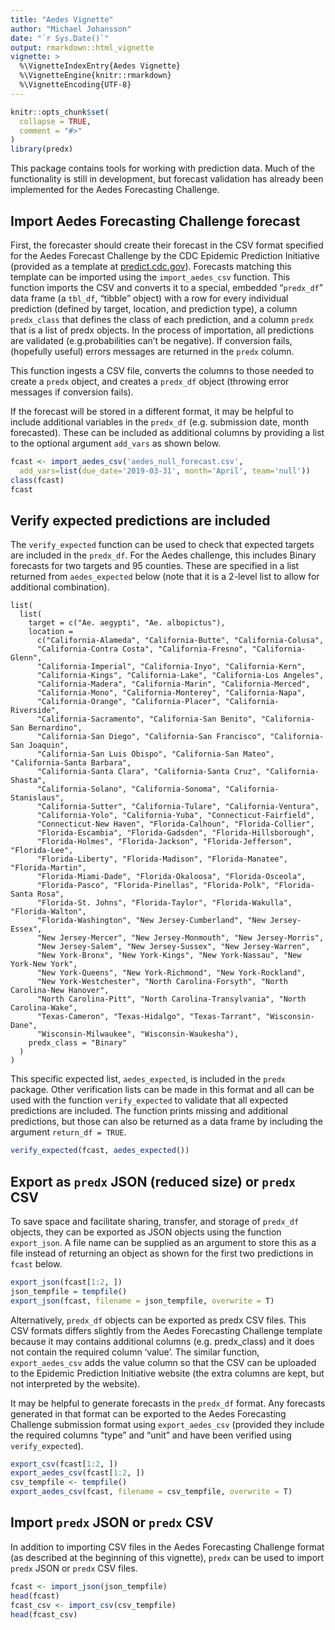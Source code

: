 ```yaml
---
title: "Aedes Vignette"
author: "Michael Johansson"
date: "`r Sys.Date()`"
output: rmarkdown::html_vignette
vignette: >
  %\VignetteIndexEntry{Aedes Vignette}
  %\VignetteEngine{knitr::rmarkdown}
  %\VignetteEncoding{UTF-8}
---
```


```r
knitr::opts_chunk$set(
  collapse = TRUE,
  comment = "#>"
)
library(predx)
```

This package contains tools for working with prediction data. Much of the functionality is still in development, but forecast validation has already been implemented for the Aedes Forecasting Challenge.

## Import Aedes Forecasting Challenge forecast

First, the forecaster should create their forecast in the CSV format specified for the Aedes Forecast Challenge by the CDC Epidemic Prediction Initiative (provided as a template at [predict.cdc.gov](https://predict.cdc.gov)). Forecasts matching this template can be imported using the `import_aedes_csv` function. This function imports the CSV and converts it to a special, embedded "`predx_df`" data frame (a `tbl_df`, "tibble" object) with a row for every individual prediction (defined by target, location, and prediction type), a column `predx_class` that defines the class of each prediction, and a column `predx` that is a list of predx objects. In the process of importation, all predictions are validated (e.g.probabilities can't be negative). If conversion fails, (hopefully useful) errors messages are returned in the `predx` column.

This function ingests a CSV file, converts the columns to those needed to create a `predx` object, and creates a `predx_df` object (throwing error messages if conversion fails).

If the forecast will be stored in a different format, it may be helpful to include additional variables in the `predx_df` (e.g. submission date, month forecasted). These can be included as additional columns by providing a list to the optional argument `add_vars` as shown below. 

```r
fcast <- import_aedes_csv('aedes_null_forecast.csv', 
  add_vars=list(due_date='2019-03-31', month='April', team='null'))
class(fcast)
fcast
```

## Verify expected predictions are included

The `verify_expected` function can be used to check that expected targets are included in the `predx_df`. For the Aedes challenge, this includes Binary forecasts for two targets and 95 counties. These are specified in a list returned from `aedes_expected` below (note that it is a 2-level list to allow for additional combination).
```
list(
  list(
    target = c("Ae. aegypti", "Ae. albopictus"),
    location =
      c("California-Alameda", "California-Butte", "California-Colusa",
      "California-Contra Costa", "California-Fresno", "California-Glenn",
      "California-Imperial", "California-Inyo", "California-Kern",
      "California-Kings", "California-Lake", "California-Los Angeles",
      "California-Madera", "California-Marin", "California-Merced",
      "California-Mono", "California-Monterey", "California-Napa",
      "California-Orange", "California-Placer", "California-Riverside",
      "California-Sacramento", "California-San Benito", "California-San Bernardino",
      "California-San Diego", "California-San Francisco", "California-San Joaquin",
      "California-San Luis Obispo", "California-San Mateo", "California-Santa Barbara",
      "California-Santa Clara", "California-Santa Cruz", "California-Shasta",
      "California-Solano", "California-Sonoma", "California-Stanislaus",
      "California-Sutter", "California-Tulare", "California-Ventura",
      "California-Yolo", "California-Yuba", "Connecticut-Fairfield",
      "Connecticut-New Haven", "Florida-Calhoun", "Florida-Collier",
      "Florida-Escambia", "Florida-Gadsden", "Florida-Hillsborough",
      "Florida-Holmes", "Florida-Jackson", "Florida-Jefferson", "Florida-Lee",
      "Florida-Liberty", "Florida-Madison", "Florida-Manatee", "Florida-Martin",
      "Florida-Miami-Dade", "Florida-Okaloosa", "Florida-Osceola",
      "Florida-Pasco", "Florida-Pinellas", "Florida-Polk", "Florida-Santa Rosa",
      "Florida-St. Johns", "Florida-Taylor", "Florida-Wakulla", "Florida-Walton",
      "Florida-Washington", "New Jersey-Cumberland", "New Jersey-Essex",
      "New Jersey-Mercer", "New Jersey-Monmouth", "New Jersey-Morris",
      "New Jersey-Salem", "New Jersey-Sussex", "New Jersey-Warren",
      "New York-Bronx", "New York-Kings", "New York-Nassau", "New York-New York",
      "New York-Queens", "New York-Richmond", "New York-Rockland",
      "New York-Westchester", "North Carolina-Forsyth", "North Carolina-New Hanover",
      "North Carolina-Pitt", "North Carolina-Transylvania", "North Carolina-Wake",
      "Texas-Cameron", "Texas-Hidalgo", "Texas-Tarrant", "Wisconsin-Dane",
      "Wisconsin-Milwaukee", "Wisconsin-Waukesha"),
    predx_class = "Binary"
  )
)
```

This specific expected list, `aedes_expected`, is included in the `predx` package. Other verification lists can be made in this format and all can be used with the function `verify_expected` to validate that all expected predictions are included. The function prints missing and additional predictions, but those can also be returned as a data frame by including the argument `return_df = TRUE`.

```r
verify_expected(fcast, aedes_expected())
```

## Export as `predx` JSON (reduced size) or `predx` CSV

To save space and facilitate sharing, transfer, and storage of `predx_df` objects, they can be exported as JSON objects using the function `export_json`. A file name can be supplied as an argument to store this as a file instead of returning an object as shown for the first two predictions in `fcast` below.

```r
export_json(fcast[1:2, ])
json_tempfile = tempfile()
export_json(fcast, filename = json_tempfile, overwrite = T)
```

Alternatively, `predx_df` objects can be exported as predx CSV files. This CSV formats differs slightly from the Aedes Forecasting Challenge template because it may contains additional columns (e.g. predx_class) and it does not contain the required column 'value'. The similar function, `export_aedes_csv` adds the value column so that the CSV can be uploaded to the Epidemic Prediction Initiative website (the extra columns are kept, but not interpreted by the website). 

It may be helpful to generate forecasts in the `predx_df` format. Any forecasts generated in that format can be exported to the Aedes Forecasting Challenge submission format using `export_aedes_csv` (provided they include the required columns "type" and "unit" and have been verified using `verify_expected`).

```r
export_csv(fcast[1:2, ])
export_aedes_csv(fcast[1:2, ])
csv_tempfile <- tempfile()
export_aedes_csv(fcast, filename = csv_tempfile, overwrite = T)
```

## Import `predx` JSON or `predx` CSV

In addition to importing CSV files in the Aedes Forecasting Challenge format (as described at the beginning of this vignette), `predx` can be used to import `predx` JSON or `predx` CSV files.

```r
fcast <- import_json(json_tempfile)
head(fcast)
fcast_csv <- import_csv(csv_tempfile)
head(fcast_csv)
```

